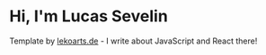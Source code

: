 # Hi, I'm Lucas Sevelin

Template by [lekoarts.de](https://www.lekoarts.de?utm_source=cara&utm_medium=Starter) - I write about JavaScript and React there!
